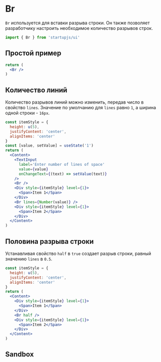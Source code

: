 
# Br

`Br` используется для вставки разрыва строки. Он также позволяет разработчику настроить необходимое количество разрывов строк.

```jsx
import { Br } from 'startupjs/ui'
```

## Простой пример
```jsx example
return (
  <Br />
)
```

## Количество линий

Количество разрывов линий можно изменить, передав число в свойство `lines`. Значение по умолчанию для `lines` равно `1`, а ширина одной строки - `16px`.

```jsx example
const itemStyle = {
  height: u(5),
  justifyContent: 'center',
  alignItems: 'center'
}
const [value, setValue] = useState('1')
return (
  <Content>
    <TextInput
      label='Enter number of lines of space'
      value={value}
      onChangeText={(text) => setValue(text)}
    />
    <Br />
    <Div style={itemStyle} level={1}>
      <Span>Item 1</Span>
    </Div>
    <Br lines={Number(value)} />
    <Div style={itemStyle} level={1}>
      <Span>Item 2</Span>
    </Div>
  </Content>
)
```

## Половина разрыва строки

Устанавливая свойство `half` в `true` создает разрыв строки, равный значению `lines` в `0.5`.

```jsx example
const itemStyle = {
  height: u(5),
  justifyContent: 'center',
  alignItems: 'center'
}
return (
  <Content>
    <Div style={itemStyle} level={1}>
      <Span>Item 1</Span>
    </Div>
    <Br half />
    <Div style={itemStyle} level={1}>
      <Span>Item 2</Span>
    </Div>
  </Content>
)
```

## Sandbox

<Sandbox Component={Br} />
